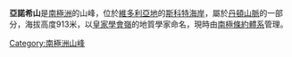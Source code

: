 {{coord|78|9|S|163|44|E|source:GNIS|display=title}}

'''亞諾希山'''是[[南極洲|南極洲]]的山峰，位於[[維多利亞地|維多利亞地]]的[[斯科特海岸|斯科特海岸]]，屬於[[丹頓山脈|丹頓山脈]]的一部分，海拔高度913米，以[[皇家學會嶺|皇家學會嶺]]的地質學家命名，現時由[[南極條約體系|南極條約體系]]管理。

{{DEFAULTSORT:Janosy Hill}}
[[Category:南極洲山峰|Category:南極洲山峰]]


{{ScottCoast-geo-stub}}